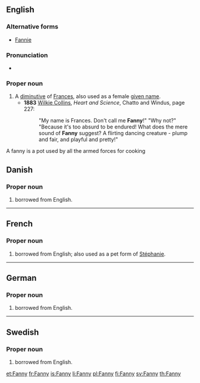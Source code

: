{{also|fanny}}
==English==

===Alternative forms===
* [[Fannie]]

===Pronunciation===
* {{IPA|/ˈfæni/|lang=en}}

===Proper noun===
{{en-proper noun}}

# A [[diminutive]] of [[Frances]], also used as a female [[given name]].
#* '''1883'''  [[w:Wilkie Collins|Wilkie Collins]], ''Heart and Science'', Chatto and Windus, page 227:
#*: "My name is Frances. Don't call me '''Fanny'''!" "Why not?" "Because it's too absurd to be endured! What does the mere sound of '''Fanny''' suggest? A flirting dancing creature - plump and fair, and playful and pretty!"

A fanny is a pot used by all the armed forces for cooking

==Danish==

===Proper noun===
{{infl|da|proper noun}}

# {{given name|female|lang=da}} borrowed from English.

----

==French==

===Proper noun===
{{fr-proper noun}}

# {{given name|female|lang=fr}} borrowed from English; also used as a pet form of [[Stéphanie]].

----

==German==

===Proper noun===
{{infl|de|proper noun}}

# {{given name|female|lang=de}} borrowed from English.

----

==Swedish==

===Proper noun===
{{infl|sv|proper noun}}

# {{given name|female|lang=sv}} borrowed from English.

[[et:Fanny]]
[[fr:Fanny]]
[[is:Fanny]]
[[li:Fanny]]
[[pl:Fanny]]
[[fi:Fanny]]
[[sv:Fanny]]
[[th:Fanny]]